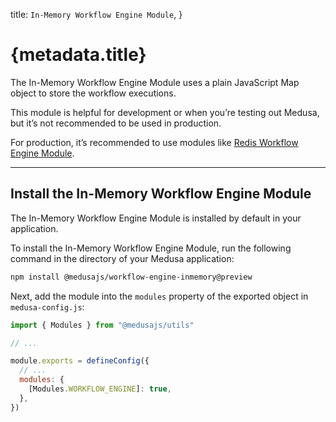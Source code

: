 
  title: `In-Memory Workflow Engine Module`,
}

# {metadata.title}

The In-Memory Workflow Engine Module uses a plain JavaScript Map object to store the workflow executions.

This module is helpful for development or when you’re testing out Medusa, but it’s not recommended to be used in production.

For production, it’s recommended to use modules like [Redis Workflow Engine Module](../redis/page.mdx).

---

## Install the In-Memory Workflow Engine Module

<Note>

The In-Memory Workflow Engine Module is installed by default in your application.

</Note>

To install the In-Memory Workflow Engine Module, run the following command in the directory of your Medusa application:

```bash npm2yarn
npm install @medusajs/workflow-engine-inmemory@preview
```

Next, add the module into the `modules` property of the exported object in `medusa-config.js`:

```js title="medusa-config.js"
import { Modules } from "@medusajs/utils"

// ...

module.exports = defineConfig({
  // ...
  modules: {
    [Modules.WORKFLOW_ENGINE]: true,
  },
})
```
